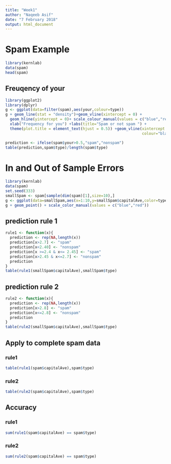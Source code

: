 ```yaml
---
title: "Week1"
author: "Naqeeb Asif"
date: "7 February 2018"
output: html_document
---
```


# Spam Example

```r
library(kernlab)
data(spam)
head(spam)
```

## Freuqency of your
```r
library(ggplot2)
library(dplyr)
g <- ggplot(data=filter(spam),aes(your,colour=type))
g + geom_line(stat = "density")+geom_vline(xintercept = 0) +
  geom_hline(yintercept = 0)+ scale_colour_manual(values = c("blue","red"))+
  xlab("Frequency for you") +labs(title="Spam or not spam ") +
  theme(plot.title = element_text(hjust = 0.5)) +geom_vline(xintercept = 0.5,
                                                            colour="black")

```

```r
prediction <- ifelse(spam$your>0.5,"spam","nonspam")
table(prediction,spam$type)/length(spam$type)
```

# In and Out of Sample Errors

```r
library(kernlab)
data(spam)
set.seed(333)
smallSpam <- spam[sample(dim(spam)[1],size=10),]
g <- ggplot(data=smallSpam,aes(x=1:10,y=smallSpam$capitalAve,color=type))
g + geom_point() + scale_color_manual(values = c("blue","red"))
```

## prediction rule 1
```r
rule1 <- function(x){
  prediction <- rep(NA,length(x))
  prediction[x>2.7] <- "spam"
  prediction[x<2.40] <- "nonspam"
  prediction[x >=2.4 & x<= 2.45] <- "spam"
  prediction[x>2.45 & x<=2.7] <- "nonspam"
  prediction
}
table(rule1(smallSpam$capitalAve),smallSpam$type)
```

## prediction rule 2

```r
rule2 <- function(x){
  prediction <- rep(NA,length(x))
  prediction[x>2.8] <- "spam"
  prediction[x<=2.8] <- "nonspam"
  prediction
}
table(rule2(smallSpam$capitalAve),smallSpam$type)
```
## Apply to complete spam data

### rule1
```r
table(rule1(spam$capitalAve),spam$type)
```

### rule2
```r
table(rule2(spam$capitalAve),spam$type)
```

## Accuracy
### rule1
```r
sum(rule1(spam$capitalAve) == spam$type)
```

### rule2
```r
sum(rule2(spam$capitalAve) == spam$type)
```

